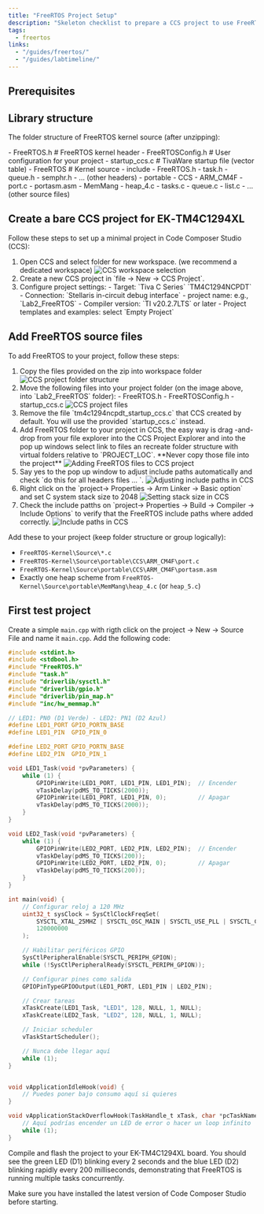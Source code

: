 ```yaml
---
title: "FreeRTOS Project Setup"
description: "Skeleton checklist to prepare a CCS project to use FreeRTOS on EK‑TM4C1294XL."
tags:
  - freertos
links:
  - "/guides/freertos/"
  - "/guides/labtimeline/"
---
```


## Prerequisites

<CardGrid>
   <LinkCard
  title="Download FreeRTOS"
  description="Download the FreeRTOS kernel source code."
  href="/assets/libraries/FreeRTOS.zip"
  icon="right-arrow"
/>
   <LinkCard
      title="FreeRTOS Guide"
      description="Learn the basics of FreeRTOS in our comprehensive guide."
      href="/guides/freertos/"
      icon="cpu"
   />
   <LinkCard
      title="Back to Lab Summary"
      description="Return to the list of all labs."
      href="/guides/labtimeline/"
      icon="right-arrow"
   />
</CardGrid>


## Library structure
The folder structure of FreeRTOS kernel source (after unzipping):

<FileTree>
- FreeRTOS.h        # FreeRTOS kernel header
- FreeRTOSConfig.h  # User configuration for your project 
- startup_ccs.c     # TivaWare startup file (vector table)
- FreeRTOS          # Kernel source
      - include
        - FreeRTOS.h
        - task.h
        - queue.h
        - semphr.h
        - ... (other headers)
      - portable
        - CCS
          - ARM_CM4F
            - port.c
            - portasm.asm
          - MemMang
            - heap_4.c
      - tasks.c
      - queue.c
      - list.c
      - ... (other source files)
</FileTree>

## Create a bare CCS project for EK‑TM4C1294XL
Follow these steps to set up a minimal project in Code Composer Studio (CCS):
<Steps>
<ol>
  <li>
    Open CCS and select folder for new workspace. (we recommend a dedicated workspace)
    <img src="/assets/images/new_workspace.png" alt="CCS workspace selection"  width={400}/>
  </li>

  <li>
    Create a new CCS project in `file → New → CCS Project`.
  </li>

  <li>
  Configure project settings:
    - Target: `Tiva C Series` `TM4C1294NCPDT`   
    - Connection: `Stellaris in-circuit debug interface`
    - project name: e.g., `Lab2_FreeRTOS`
    - Compiler version: `TI v20.2.7LTS` or later
    - Project templates and examples: select `Empty Project`
  </li>
</ol>
</Steps>

## Add FreeRTOS source files
To add FreeRTOS to your project, follow these steps:
<Steps>
<ol>
<li>
    Copy the files provided on the zip into workspace folder
    <img src="/assets/images/workspace_structure.png" alt="CCS project folder structure"  width={200}/>
</li>
    <li>
    Move the following files into your project folder (on the image above, into `Lab2_FreeRTOS` folder):
    - FreeRTOS.h
    - FreeRTOSConfig.h
    - startup_ccs.c
    <img src="/assets/images/freertos_structure.png" alt="CCS project files"  width={150}/>
    </li>
    <li>
    Remove the file `tm4c1294ncpdt_startup_ccs.c` that CCS created by default. You will use the provided `startup_ccs.c` instead.
    </li>
    <li>
    Add FreeRTOS folder to your project in CCS, the easy way is drag -and-drop from your file explorer into the CCS Project Explorer and into the pop up windows select link to files an recreate folder structure with virtual folders relative to `PROJECT_LOC`.
    **Never copy those file into the project**
    <img src="/assets/images/link_freertos.png" alt="Adding FreeRTOS files to CCS project"  width={300}/>
    </li>
    <li>
    Say yes to the pop up window to adjust include paths automatically and check `do this for all headers files ... `.
    <img src="/assets/images/compiler_path.png" alt="Adjusting include paths in CCS"  width={400}/>
    </li>
    <li>
    Right click on the `project-> Properties -> Arm Linker -> Basic option` and set C system stack size to 2048
    <img src="/assets/images/stack.png" alt="Setting stack size in CCS"  width={400}/>
    </li>
    <li>
    Check the include patths on `project-> Properties -> Build -> Compiler -> Include Options` to verify that the FreeRTOS include paths where added correctly.
    <img src="/assets/images/freertos_includes.png" alt="Include paths in CCS"  width={400}/>
    </li>   
</ol>
</Steps>

Add these to your project (keep folder structure or group logically):
- `FreeRTOS-Kernel\Source\*.c`
- `FreeRTOS-Kernel\Source\portable\CCS\ARM_CM4F\port.c`
- `FreeRTOS-Kernel\Source\portable\CCS\ARM_CM4F\portasm.asm`
- Exactly one heap scheme from `FreeRTOS-Kernel\Source\portable\MemMang\heap_4.c` (or `heap_5.c`)

## First test project
Create a simple `main.cpp` with rigth click on the project -> New -> Source File and name it `main.cpp`. Add the following code:

```c
#include <stdint.h>
#include <stdbool.h>
#include "FreeRTOS.h"
#include "task.h"
#include "driverlib/sysctl.h"
#include "driverlib/gpio.h"
#include "driverlib/pin_map.h"
#include "inc/hw_memmap.h"

// LED1: PN0 (D1 Verde) - LED2: PN1 (D2 Azul)
#define LED1_PORT GPIO_PORTN_BASE
#define LED1_PIN  GPIO_PIN_0

#define LED2_PORT GPIO_PORTN_BASE
#define LED2_PIN  GPIO_PIN_1

void LED1_Task(void *pvParameters) {
    while (1) {
        GPIOPinWrite(LED1_PORT, LED1_PIN, LED1_PIN);  // Encender
        vTaskDelay(pdMS_TO_TICKS(2000));
        GPIOPinWrite(LED1_PORT, LED1_PIN, 0);         // Apagar
        vTaskDelay(pdMS_TO_TICKS(2000));
    }
}

void LED2_Task(void *pvParameters) {
    while (1) {
        GPIOPinWrite(LED2_PORT, LED2_PIN, LED2_PIN);  // Encender
        vTaskDelay(pdMS_TO_TICKS(200));
        GPIOPinWrite(LED2_PORT, LED2_PIN, 0);         // Apagar
        vTaskDelay(pdMS_TO_TICKS(200));
    }
}

int main(void) {
    // Configurar reloj a 120 MHz
    uint32_t sysClock = SysCtlClockFreqSet(
        SYSCTL_XTAL_25MHZ | SYSCTL_OSC_MAIN | SYSCTL_USE_PLL | SYSCTL_CFG_VCO_480,
        120000000
    );

    // Habilitar periféricos GPIO
    SysCtlPeripheralEnable(SYSCTL_PERIPH_GPION);
    while (!SysCtlPeripheralReady(SYSCTL_PERIPH_GPION));

    // Configurar pines como salida
    GPIOPinTypeGPIOOutput(LED1_PORT, LED1_PIN | LED2_PIN);

    // Crear tareas
    xTaskCreate(LED1_Task, "LED1", 128, NULL, 1, NULL);
    xTaskCreate(LED2_Task, "LED2", 128, NULL, 1, NULL);

    // Iniciar scheduler
    vTaskStartScheduler();

    // Nunca debe llegar aquí
    while (1);
}


void vApplicationIdleHook(void) {
    // Puedes poner bajo consumo aquí si quieres
}

void vApplicationStackOverflowHook(TaskHandle_t xTask, char *pcTaskName) {
    // Aquí podrías encender un LED de error o hacer un loop infinito
    while (1);
}

```

Compile and flash the project to your EK-TM4C1294XL board. You should see the green LED (D1) blinking every 2 seconds and the blue LED (D2) blinking rapidly every 200 milliseconds, demonstrating that FreeRTOS is running multiple tasks concurrently.

<Aside type="note">
  Make sure you have installed the latest version of Code Composer Studio before starting.
</Aside>
